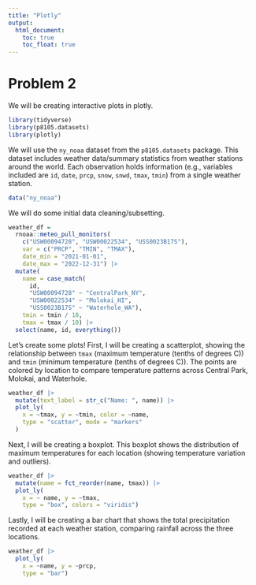 ```yaml
---
title: "Plotly"
output: 
  html_document:
    toc: true
    toc_float: true
---
```


# Problem 2 

We will be creating interactive plots in plotly.

```r
library(tidyverse)
library(p8105.datasets)
library(plotly)
```

We will use the `ny_noaa` dataset from the `p8105.datasets` package. This dataset includes weather data/summary statistics from weather stations around the world. Each observation holds information (e.g., variables included are `id`, `date`, `prcp`, `snow`, `snwd`, `tmax`, `tmin`) from a single weather station. 

```r
data("ny_noaa")
```

We will do some initial data cleaning/subsetting. 

```r
weather_df = 
  rnoaa::meteo_pull_monitors(
    c("USW00094728", "USW00022534", "USS0023B17S"),
    var = c("PRCP", "TMIN", "TMAX"), 
    date_min = "2021-01-01",
    date_max = "2022-12-31") |>
  mutate(
    name = case_match(
      id, 
      "USW00094728" ~ "CentralPark_NY", 
      "USW00022534" ~ "Molokai_HI",
      "USS0023B17S" ~ "Waterhole_WA"),
    tmin = tmin / 10,
    tmax = tmax / 10) |>
  select(name, id, everything())
```

Let's create some plots! First, I will be creating a scatterplot, showing the relationship between `tmax` (maximum temperature (tenths of degrees C)) and `tmin` (minimum temperature (tenths of degrees C)). The points are colored by location to compare temperature patterns across Central Park, Molokai, and Waterhole. 

```r
weather_df |>
  mutate(text_label = str_c("Name: ", name)) |>
  plot_ly(
    x = ~tmax, y = ~tmin, color = ~name,
    type = "scatter", mode = "markers"
  )
```

Next, I will be creating a boxplot. This boxplot shows the distribution of maximum temperatures for each location (showing temperature variation and outliers).

```r
weather_df |>
  mutate(name = fct_reorder(name, tmax)) |>
  plot_ly(
    x = ~ name, y = ~tmax,
    type = "box", colors = "viridis")
```

Lastly, I will be creating a bar chart that shows the total precipitation recorded at each weather station, comparing rainfall across the three locations.

```r
weather_df |>
  plot_ly(
    x = ~name, y = ~prcp, 
    type = "bar")
```

